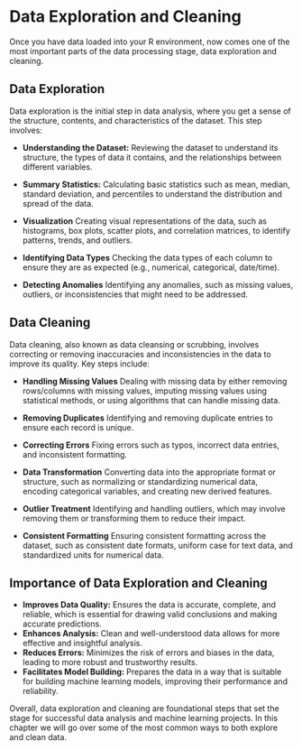 # Data Exploration and Cleaning
Once you have data loaded into your R environment, now comes one of the most important parts of the data processing stage, data exploration and cleaning. 

## Data Exploration {-}

Data exploration is the initial step in data analysis, where you get a sense of the structure, contents, and characteristics of the dataset. This step involves:

-   **Understanding the Dataset:**
Reviewing the dataset to understand its structure, the types of data it contains, and the relationships between different variables.

-   **Summary Statistics:**
Calculating basic statistics such as mean, median, standard deviation, and percentiles to understand the distribution and spread of the data.

-   **Visualization**
Creating visual representations of the data, such as histograms, box plots, scatter plots, and correlation matrices, to identify patterns, trends, and outliers.

-   **Identifying Data Types**
Checking the data types of each column to ensure they are as expected (e.g., numerical, categorical, date/time).

-   **Detecting Anomalies**
Identifying any anomalies, such as missing values, outliers, or inconsistencies that might need to be addressed.

## Data Cleaning {-}

Data cleaning, also known as data cleansing or scrubbing, involves correcting or removing inaccuracies and inconsistencies in the data to improve its quality. Key steps include:

-   **Handling Missing Values**
Dealing with missing data by either removing rows/columns with missing values, imputing missing values using statistical methods, or using algorithms that can handle missing data.

-   **Removing Duplicates**
Identifying and removing duplicate entries to ensure each record is unique.

-   **Correcting Errors**
Fixing errors such as typos, incorrect data entries, and inconsistent formatting.

-   **Data Transformation**
Converting data into the appropriate format or structure, such as normalizing or standardizing numerical data, encoding categorical variables, and creating new derived features.

-   **Outlier Treatment**
Identifying and handling outliers, which may involve removing them or transforming them to reduce their impact.

-   **Consistent Formatting**
Ensuring consistent formatting across the dataset, such as consistent date formats, uniform case for text data, and standardized units for numerical data.

## Importance of Data Exploration and Cleaning {-}

- **Improves Data Quality:** Ensures the data is accurate, complete, and reliable, which is essential for drawing valid conclusions and making accurate predictions.
- **Enhances Analysis:** Clean and well-understood data allows for more effective and insightful analysis.
- **Reduces Errors:** Minimizes the risk of errors and biases in the data, leading to more robust and trustworthy results.
- **Facilitates Model Building:** Prepares the data in a way that is suitable for building machine learning models, improving their performance and reliability.

Overall, data exploration and cleaning are foundational steps that set the stage for successful data analysis and machine learning projects. In this chapter we will go over some of the most common ways to both explore and clean data.

